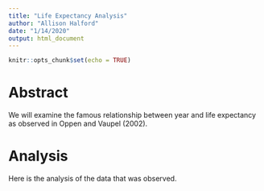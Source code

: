 ```yaml
---
title: "Life Expectancy Analysis"
author: "Allison Halford"
date: "1/14/2020"
output: html_document
---
```


```r
knitr::opts_chunk$set(echo = TRUE)
```

# Abstract

We will examine the famous relationship between year and life expectancy as observed in Oppen and Vaupel (2002).

# Analysis

Here is the analysis of the data that was observed.
